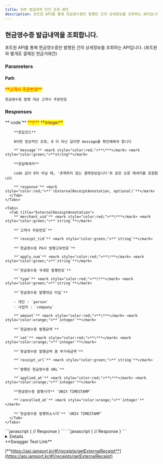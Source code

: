 ```yaml
---
title: 외부 발급내역 단건 조회 API
description: 포트원 API를 통해 현금영수증만 발행된 건의 상세정보를 조회하는 API입니다
---
```



## 현금영수증 발급내역을 조회합니다.

<Swagger method="get" path="/receipts/external/{merchant_uid}" baseUrl="https://api.iamport.kr" summary="포트원을 통해 현금영수증 거래만 발급한 정보를 획득합니다.">
  <SwaggerDescription>
    포트원 API를 통해 현금영수증만 발행된 건의 상세정보를 조회하는 API입니다. (포트원와 별개로 결제된 현금거래건)
  </SwaggerDescription>

  ### Parameters

  #### Path

  <SwaggerParameter name="merchant_uid" type="String" required="true">
    <mark style="color:red;">
      **고객사 주문번호**
    </mark>

    현금영수증 발행 대상 고객사 주문번호
  </SwaggerParameter>

  ### Responses

  <SwaggerResponse status="200: OK" description="성공">
    <Tabs>
      <Tab title="ExternalReceiptResponse">
        **`code`** <mark style="color:red;">**\***</mark> <mark style="color:purple;">**integer**</mark>

        **응답코드**

        0이면 정상적인 조회, 0 이 아닌 값이면 message를 확인해봐야 합니다

        **`message`** <mark style="color:red;">**\***</mark> <mark style="color:green;">**string**</mark>

        **응답메세지**

        code 값이 0이 아닐 때, '존재하지 않는 결제정보입니다'와 같은 오류 메세지를 포함합니다

        **`response`** <mark style="color:red;">**`(ExternalReceiptAnnotation, optional)`**</mark>
      </Tab>
    </Tabs>

    <Tabs>
      <Tab title="ExternalReceiptAnnotation">
        **`merchant_uid`** <mark style="color:red;">**\***</mark> <mark style="color:green;">**`string`**</mark>

        **`고객사 주문번호`**

        **`receipt_tid`** <mark style="color:green;">**`string`**</mark>

        **`현금영수증 PG사 발행고유번호`**

        **`apply_num`** <mark style="color:red;">**\***</mark> <mark style="color:green;">**`string`**</mark>

        **`현금영수증 국세청 발행번호`**

        **`type`** <mark style="color:red;">**\***</mark> <mark style="color:green;">**`string`**</mark>

        **`현금영수증 발행대상 타입`**

        - 개인 : `person`
        - 사업자 : `company`

        **`amount`** <mark style="color:red;">**\***</mark> <mark style="color:orange;">**`integer`**</mark>

        **`현금영수증 발행금액`**

        **`vat`** <mark style="color:red;">**\***</mark> <mark style="color:orange;">**`integer`**</mark>

        **`현금영수증 발행금액 중 부가세금액`**

        **`receipt_url`** <mark style="color:green;">**`string`**</mark>

        **`발행된 현금영수증 URL`**

        **`applied_at`** <mark style="color:red;">**\***</mark> <mark style="color:orange;">**`integer`**</mark>

        **현금영수증 발행시각** `UNIX TIMESTAMP`

        **`cancelled_at`** <mark style="color:orange;">**`integer`**</mark>

        **`현금영수증 발행취소시각`** `UNIX TIMESTAMP`
      </Tab>
    </Tabs>
  </SwaggerResponse>

  <SwaggerResponse status="401: Unauthorized" description="인증 Token이 전달되지 않았거나 유효하지 않은 경우">
    ```javascript
    {
      // Response
    }
    ```
  </SwaggerResponse>

  <SwaggerResponse status="404: Not Found" description="merchant_uid 로 현금영수증 발행된 내역이 확인되지 않는 경우">
    ```javascript
    {
      // Response
    }
    ```
  </SwaggerResponse>
</Swagger>

<Details>
  <p slot="summary">Response Model Schema</p>

  ```json
  {
    "code": 0,
    "message": "string",
    "response": {
      "merchant_uid": "string",
      "receipt_tid": "string",
      "apply_num": "string",
      "type": "person",
      "amount": 0,
      "vat": 0,
      "receipt_url": "string",
      "applied_at": 0,
      "cancelled_at": 0
    }
  }
  ```
</Details>

<Hint style="success">
  **Swagger Test Link**

  [**https://api.iamport.kr/#!/receipts/getExternalReceipt**](https://api.iamport.kr/#!/receipts/getExternalReceipt)
</Hint>
